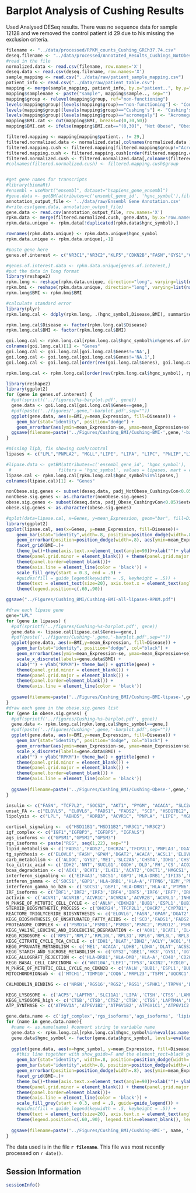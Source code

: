 Barplot Analysis of Cushing Results
=======================================

Used Analysed DESeq results.  There was no sequence data for sample 12128 and we removed the control patient id 29 due to his missing the exclusion criteria.

```r
filename <- "../data/processed/RPKM_counts_Cushing_GRCh37.74.csv"
deseq.filename <- "../data/processed/Annotated_Results_Cushings_NotObese_and_Obese.csv"
#read in the file
normalized.data <- read.csv(filename, row.names='X')
deseq.data <- read.csv(deseq.filename, row.names='X')
sample_mapping <- read.csv("../data/raw/patient_sample_mapping.csv")
patient_info <- read.csv("../data/raw/patient_table.csv")
mapping <- merge(sample_mapping, patient_info, by.x="patient..", by.y="id")
mapping$samplename <- paste("sample", mapping$sample.., sep="")
mapping$group <- relevel(mapping$group, ref="non-functioning")
levels(mapping$group)[levels(mapping$group)=="non-functioning"] <- "Control"
levels(mapping$group)[levels(mapping$group)=="Cushing's"] <- "Cushing's"
levels(mapping$group)[levels(mapping$group)=="acromegaly"] <- "Acromegaly"
mapping$BMI.cat <- cut(mapping$BMI, breaks=c(0,30,50))
mapping$BMI.cat <- ifelse(mapping$BMI.cat=="(0,30]", "Not Obese", "Obese")

filtered.mapping <- mapping[mapping$patient.. != 29,]
filtered.normalized.data <- normalized.data[,colnames(normalized.data ) %in% filtered.mapping$samplename]
filtered.mapping.cush <- filtered.mapping[filtered.mapping$group!="Acromegaly",]
filtered.mapping.cush <- filtered.mapping.cush[order(filtered.mapping.cush$group),]
filtered.normalized.cush <- filtered.normalized.data[,colnames(filtered.normalized.data) %in% filtered.mapping.cush$samplename]
#colnames(filtered.normalized.cush) <- filtered.mapping.cush$group


#get gene names for transcripts
#library(biomaRt)
#ensembl = useMart("ensembl", dataset="hsapiens_gene_ensembl")
#gene.data <- getBM(attributes=c('ensembl_gene_id', 'hgnc_symbol'),filters = 'ensembl_gene_id', values = rownames(filtered.normalized.data), mart = ensembl)
annotation_output_file <- '../data/raw/Ensembl Gene Annotation.csv'
#write.csv(gene.data, annotation_output_file)
gene.data <- read.csv(annotation_output_file, row.names='X')
rpkm.data <- merge(filtered.normalized.cush, gene.data, by.x='row.names', by.y='ensembl_gene_id') 
rpkm.data.unique <- rpkm.data[!duplicated(rpkm.data$hgnc_symbol),]

rownames(rpkm.data.unique) <- rpkm.data.unique$hgnc_symbol
rpkm.data.unique <- rpkm.data.unique[,-1]

#paste gene here
genes.of.interest <- c("NR3C1","NR3C2","KLF5","CDKN2B","FASN","GYS1","GYS2","GBE1","HLA-DRB1","IDH1","LDHA","LDHB","PSMD8","SCD","FASN")

#genes.of.interest.data <- rpkm.data.unique[genes.of.interest,]
#put the data in long format
library(reshape2)  
rpkm.long <- reshape(rpkm.data.unique, direction="long", varying=list(names(rpkm.data.unique)[1:16]), v.names="Expression", idvar="hgnc_symbol", timevar="Disease", ids=rownames(rpkm.data.unique), times=c(rep('Control',11),rep("Cushing's",5)))
rpkm.bmi <- reshape(rpkm.data.unique, direction="long", varying=list(names(rpkm.data.unique)[1:16]), v.names="Expression", idvar="hgnc_symbol", ids=rownames(rpkm.data.unique), timevar="BMI",  times=filtered.mapping.cush$BMI.cat[1:16])
rpkm.long$BMI <- rpkm.bmi$BMI

#calculate standard error
library(plyr)
rpkm.long.cal <- ddply(rpkm.long, .(hgnc_symbol,Disease,BMI), summarise, se = sd(Expression, na.rm=T)/sqrt(length(Expression)), mean_Expression = mean(Expression, na.rm=T))

rpkm.long.cal$Disease <- factor(rpkm.long.cal$Disease)
rpkm.long.cal$BMI <- factor(rpkm.long.cal$BMI)

goi.long.cal <- rpkm.long.cal[rpkm.long.cal$hgnc_symbol%in%genes.of.interest,]
colnames(goi.long.cal)[1] <- "Genes"
goi.long.cal <- goi.long.cal[goi.long.cal$Genes!='NA',]
goi.long.cal <- goi.long.cal[goi.long.cal$Genes!='NA.1',]
goi.long.cal <- goi.long.cal[order(rev(goi.long.cal$Genes), goi.long.cal$Disease, decreasing=T),]

rpkm.long.cal <- rpkm.long.cal[order(rev(rpkm.long.cal$hgnc_symbol), rpkm.long.cal$Disease, decreasing=T),]
```

```r
library(reshape2)
library(ggplot2)
for (gene in genes.of.interest) {
  #pdf(sprintf('../figures/%s-barplot.pdf', gene))
  gene.data <- goi.long.cal[goi.long.cal$Genes==gene,]
  #pdf(paste('../figures/',gene,'-barplot.pdf',sep=""))
  ggplot(gene.data, aes(x=BMI,y=mean_Expression, fill=Disease)) + 
    geom_bar(stat="identity", position="dodge") + 
    geom_errorbar(aes(ymin=mean_Expression-se, ymax=mean_Expression+se), position=position_dodge(0.9),width=.2) + xlab("") + ylab("mRNA Expression (RPKM)")+ theme_bw() + ggtitle(gene) + theme(panel.grid.minor = element_blank()) + theme(panel.grid.major = element_blank()) + theme(panel.border=element_blank()) + scale_x_discrete(labels=gene.data$BMI) + theme(axis.line = element_line(color = 'black'))+scale_colour_grey(start = 0.5, end = .9)
  ggsave(filename=paste('../Figures/Cushing_BMI/Cushing-BMI-',gene,'-barplot.pdf',sep=""))
}

```

```r
#missing lipb, fix showing cush/control
lipases <- c("LPL","PNPLA2", "MGLL","LIPE", "LIPA", "LIPC", "PNLIP","LIPG","CEL","LIPF","LIPH", "DAGLB","DAGLA", "LIPI","LIPN","LIPM","LIPK","LIPJ")

#lipase.data <- getBM(attributes=c('ensembl_gene_id', 'hgnc_symbol'),
 #                  filters = 'hgnc_symbol', values = lipases, mart = ensembl)
lipase.cal <- rpkm.long.cal[rpkm.long.cal$hgnc_symbol%in%lipases,]
colnames(lipase.cal)[1] <- "Genes"

nonObese.sig.genes <- subset(deseq.data, padj_NotObese_CushingvCon<0.05)$external_gene_id
nonObese.sig.genes <- as.character(nonObese.sig.genes)
obese.sig.genes <- subset(deseq.data, padj_Obese_CushingvCon<0.05)$external_gene_id
obese.sig.genes <- as.character(obese.sig.genes)

#qplot(data=lipase.cal, x=Genes, y=mean_Expression, geom="bar", fill=Disease, position="dodge", stat="identity")
library(ggplot2)
ggplot(lipase.cal, aes(x=Genes, y=mean_Expression, fill=Disease))+
    geom_bar(stat="identity",width=.8, position=position_dodge(width=.8), col="black", show_guide=F) +
    geom_errorbar(position=position_dodge(width=.8), aes(ymin=mean_Expression-se, ymax=mean_Expression+se), width=.2)+
    facet_grid(BMI~.)+
    theme_bw()+theme(axis.text.x=element_text(angle=90))+xlab("")+ ylab("mRNA Expression (RPKM)") +
    theme(panel.grid.minor = element_blank()) + theme(panel.grid.major = element_blank()) + 
    theme(panel.border=element_blank())+ 
    theme(axis.line = element_line(color = 'black')) +
    scale_fill_grey(start = 0.3, end = .9) +
    #guides(fill = guide_legend(keywidth = .5, keyheight = .5)) +
    theme(text = element_text(size=20), axis.text.x = element_text(angle=70,hjust=.5,vjust=.5)) +
    theme(legend.position=c(.60,.90))

ggsave("../Figures/Cushing_BMI/Cushing-BMI-all-lipases-RPKM.pdf")

```

```r
#draw each lipase gene
gene="LPL"
for (gene in lipases) {
  #pdf(sprintf('../figures/Cushing-%s-barplot.pdf', gene))
  gene.data <- lipase.cal[lipase.cal$Genes==gene,]
  #pdf(paste('../figures/Cushing-',gene,'-barplot.pdf',sep=""))
  ggplot(gene.data, aes(x=BMI,y=mean_Expression, fill=Disease)) + 
    geom_bar(stat="identity", position="dodge", col="black") + 
    geom_errorbar(aes(ymin=mean_Expression-se, ymax=mean_Expression+se), position=position_dodge(0.9), width=.2) + 
    scale_x_discrete(labels=gene.data$BMI) + 
    xlab("") + ylab("RPKM")+ theme_bw() + ggtitle(gene) + 
    theme(panel.grid.minor = element_blank()) + 
    theme(panel.grid.major = element_blank()) + 
    theme(panel.border=element_blank()) + 
    theme(axis.line = element_line(color = 'black'))
  
  ggsave(filename=paste('../Figures/Cushing_BMI/Cushing-BMI-lipase-',gene,'-barplot.pdf',sep=""))
}
#draw each gene in the obese.sig.genes list
for (gene in obese.sig.genes) {
  #pdf(sprintf('../figures/Cushing-%s-barplot.pdf', gene))
  gene.data <- rpkm.long.cal[rpkm.long.cal$hgnc_symbol==gene,]
  #pdf(paste('../figures/Cushing-',gene,'-barplot.pdf',sep=""))
  ggplot(gene.data, aes(x=BMI,y=mean_Expression, fill=Disease)) + 
    geom_bar(stat="identity", position="dodge", col="black") + 
    geom_errorbar(aes(ymin=mean_Expression-se, ymax=mean_Expression+se), position=position_dodge(0.9), width=.2) + 
    scale_x_discrete(labels=gene.data$BMI) + 
    xlab("") + ylab("RPKM")+ theme_bw() + ggtitle(gene) + 
    theme(panel.grid.minor = element_blank()) + 
    theme(panel.grid.major = element_blank()) + 
    theme(panel.border=element_blank()) + 
    theme(axis.line = element_line(color = 'black'))
  
  ggsave(filename=paste('../Figures/Cushing_BMI/Cushing-Obese-',gene,'-barplot.pdf',sep=""))
}
```

```r
insulin <- c("FASN", "TCF7L2", "SOCS2", "AKT1", "PYGM", "ACACA", "SLC2A4")
unsat_FA <- c("ELOVL5", "ELOVL6", "FADS1", "FADS2", "SCD", "HSD17B12", "ACOX1", "HADHA", "PECR")
lipolysis <- c("LPL", "ABHD5", "ADRB3", "ACVR1C", "PNPLA", "LIPE", "MGLL", "PNPLA2")

cortisol_signaling <-  c("HSD11B1","HSD11B2","NR3C1","NR3C2")
igf_complex <- c("IGF1","IGFBP3", "IGFBP5", "IGFALS")
ags_isoforms <- c("GPSM1","GPSM2","GPSM3")
rgs_isoforms <- paste("RGS", seq(1,22), sep="")
lipid_metabolism <- c('FADS1','FADS2','DHCR24','TFCP2L1','PNPLA3','DGAT2','DHCR7','PCYT2','CYP7B1','HPGD','PLCE1','IDI1','NPC1L1','PDSS2','AGPAT2')
tg_synthesis <- c('ELOVL6','FASN','GPAM','DGAT2','ACACA','ACSL1','ELOVL5','ACLY','HSD17B12','ACSL4','AGPAT2','SLC25A1','GPD1','ELOVL1','ACSL3','LPIN1','AGPAT3','GK')
carb_metabolism <- c('ALDOC','GYS2','ME1','SLC2A5','CHST4','IDH1','CHST11','HPSE','SLC25A10','ACLY','PGD','FBP1','ACO1','NNT','XYLT1','ALDOA','CHST8','UGP2','TALDO1','ST3GAL5','GYG2','GFPT1','PDHB','NANP','NEU3','GNS','FUT8','PDK3','FH','PYGB','CHIT1','CSGALNACT2','EPM2A','ACN9','ACO2','GALNT7','CHST2','MPDU1','SDHC')
tca_citric_acid <- c('IDH2','NNT','SUCLG1','OGDH','DLD','FH','CS','ACO2','SDHC','SUCLA2','SDHB','IDH3A')
bcaa_degradation <- c('AOX1','BCAT1','IL4I1','ACAT2','OXCT1','HMGCS1','ALDH9A1','MCCC1','ACAA2','EHHADH','DLD','ECHS1','ALDH3A2','HIBCH','DBT','ACADSB','ACADM','BCKDHB','IVD','HADHA','PCCB')
interferon_signaling <- c('EIF4A3','SOCS1','GBP1','HLA-DRB1','IFI35','UBE2L6','IFNAR2','UBA52','HLA-A','MX1','PTPN6','B2M','RPS27A','TYK2','NUP85','PML','HLA-DQA1','IP6K2','IFIT1','EIF4A2','MX2','NUP35','TRIM25','AAAS','GBP7','IRF6','FLNB','PLCG1','GBP5','IFI27','HERC5','PSMB8','HLA-B','XAF1','ISG15','OASL','IRF1','HLA-F','NCAM1','IFITM3','UBA7','IRF3','IFITM2','HLA-DPB1','IRF4','IFITM1','IRF7','IRF9','HLA-DPA1','HLA-C')
intferon_gamma <- c('SOCS1','GBP1','HLA-DRB1','HLA-A','PTPN6','B2M','PML','HLA-DQA1','GBP7','IRF6','GBP5','HLA-B','OASL','IRF1','HLA-F','NCAM1','IRF3','HLA-DPB1','IRF4','IRF7','IRF9','HLA-DPA1','HLA-C')
interferon_gamma_no_b2m <- c('SOCS1','GBP1','HLA-DRB1','HLA-A','PTPN6','PML','HLA-DQA1','GBP7','IRF6','GBP5','HLA-B','OASL','IRF1','HLA-F','NCAM1','IRF3','HLA-DPB1','IRF4','IRF7','IRF9','HLA-DPA1','HLA-C')
IRF_isoforms <- c('IRF1','IRF2','IRF3','IRF4','IRF5','IRF6','IRF7','IRF8','IRF9')
activin <- c('ACVR1','ACVR1B','ACVR1C','ACVR2A','ACVR2B','ACVRL1','INHBA','INHBB','GREM1')
M_PHASE_OF_MITOTIC_CELL_CYCLE <- c('ANLN','CDKN2B','BUB1','ESPL1','BUB1B','TPX2','KIF11','AURKA','ZWINT','NCAPH','TTK','NUSAP1','MAD2L1','KIF2C','UBE2C','CDCA5','KIF15','BIRC5','CENPE','DLGAP5','NDC80','SMC4','PKMYT1','MPHOSPH9','RCC1','MPHOSPH6','EGF','PLK1','NEK6')
STEROID_BIOSYNTHETIC_PROCESS <- c('DHCR24','TFCP2L1','DHCR7','CYP7B1','NPC1L1','CYP19A1','NR0B1')
REACTOME_TRIGLYCERIDE_BIOSYNTHESIS <- c('ELOVL6','FASN','GPAM','DGAT2','ACACA','ACSL1','ELOVL5','ACLY','HSD17B12','ACSL4','AGPAT2','SLC25A1','GPD1','ELOVL1','ACSL3','LPIN1','AGPAT3','GK')
KEGG_BIOSYNTHESIS_OF_UNSATURATED_FATTY_ACIDS <- c('SCD','FADS1','FADS2','ELOVL6','ELOVL5','HSD17B12','PECR','PTPLB','ACOX1')
PROTEASOME_COMPLEX <- c('PSMD14','PSMD1','PSMD8','PSMC2','PSMD12','PSMD2','KIAA0368','PSMD11','PSMD7','PSMD3','PSMC4','PSMC6','ADRM1','PSMD10','PSMC5','PSME3','PSMC3','PSMD13','PSMD5')
KEGG_VALINE_LEUCINE_AND_ISOLEUCINE_DEGRADATION <- c('AOX1','BCAT1','IL4I1','ACAT2','OXCT1','HMGCS1','ALDH9A1','MCCC1','ACAA2','EHHADH','DLD','ECHS1','ALDH3A2','HIBCH','DBT','ACADSB','ACADM','BCKDHB','IVD','HADHA','PCCB')
KEGG_RIBOSOME <- c('RPS7','RPL7','RPL10L','RPL31','RPL6','RPL3L','RPL3','RPL22','RPS4X','RPL36AL','RPL11','RPL23','RPS5','RPL27','RPL37A','RPL28','RPS13','RPS24','RPL15','RPL39','RPLP1','RPS8','RPS3','RPL32','UBA52','RPL35A','RPL35','RPL10A','RPL26L1','RSL24D1','RPS6','RPS3A','RPL18A','RPS27A','RPS15','RPL13A','RPL19','RPL38','RPL30','RPL17','RPL24','RPL27A','RPL21','RPS11','RPS19','RPS29','RPS16','RPL13','RPL34','RPS15A','RPS25','RPL23A','RPL26','RPL36','RPL41','RPL12','RPL8','RPS18','RPS28','RPL37','RPS9','FAU','RPS26','RPL18','RPS21','RPS27')
KEGG_CITRATE_CYCLE_TCA_CYCLE <- c('IDH1','DLAT','IDH2','ACLY','ACO1','MDH1','PC','SUCLG1','OGDH','PDHB','DLD','FH','CS','ACO2','SDHC','PDHA1','SUCLA2')
KEGG_PYRUVATE_METABOLISM <- c('ME1','ACACA','LDHB','LDHA','DLAT','ACSS2','ACAT2','ALDH9A1','MDH1','PC','ACYP2','ACACB','PDHB','ME2','DLD','ALDH3A2')
KEGG_STARCH_AND_SUCROSE_METABOLISM <- c('GYS2','GBE1','HK3','GYS1','UGT2B4','ENPP1','UGP2','PGM1','PYGL','PGM2L1','PYGB','AGL')
KEGG_ALLOGRAFT_REJECTION <- c('HLA-DRB1','HLA-DMB','HLA-A','CD40','CD28','FASLG','HLA-DQA1','CD40LG','HLA-DQB1','PRF1','HLA-B','HLA-F','HLA-E','HLA-DOA','HLA-DPB1','HLA-DRA','HLA-DPA1','HLA-C')
KEGG_BASAL_CELL_CARCINOMA <- c('WNT10A','LEF1','TP53','AXIN2','FZD10','WNT5A','FZD2','WNT9B','AXIN1','FZD3','FZD8','DVL2','PTCH2','WNT2','SMO','WNT3','APC2','WNT10B','WNT11','BMP4','WNT5B','WNT9A','WNT4')
M_PHASE_OF_MITOTIC_CELL_CYCLE_no_CDKN2B <- c('ANLN','BUB1','ESPL1','BUB1B','TPX2','KIF11','AURKA','ZWINT','NCAPH','TTK','NUSAP1','MAD2L1','KIF2C','UBE2C','CDCA5','KIF15','BIRC5','CENPE','DLGAP5','NDC80','SMC4','PKMYT1','MPHOSPH9','RCC1','MPHOSPH6','EGF','PLK1','NEK6')
MITOCHONDRIONsub <- c('MTCH1','TIMM10','COQ6','MRPL23','TSFM','UQCRC1','ATP5O','COX11')

CALMODULIN_BINDING <- c('NRGN','RGS16','RGS2','RGS1','SPHK1','TRPV4','DAPK1','TTN','MYO9B','MYO7A','RIT1','MARCKS','MYO3A','ATPIF1')

KEGG_LYSOSOME <- c('ACP5','LAPTM5','SLC11A1','LIPA','CTSH','CTSS','LAMP3','CTSC','CTSG','DNASE2B','TCIRG1','CTSD','ATP6V0D2','GM2A','MANBA','NAPSA','HYAL1','NPC2','CTSF','CLN3','CTSZ','ATP6V0B','GAA','PPT1','LGMN','CTSB','TPP1','GUSB','AP1S2','NAGA','HEXB','SLC11A2','NEU1','ARSB','FUCA1','MAN2B1','M6PR','GGA1','IDS','LAPTM4B','CTSK','ATP6V0A1','CTNS','IGF2R','GGA2','MCOLN1','AP4B1','AP1S3','GALC','AP1S1','ATP6AP1','AP4S1','LAMP1','GNPTAB','GGA3','LAMP2','GBA','HEXA','GNPTG','PSAP','ARSA','SLC17A5','GALNS','AP1B1','NAGPA','ATP6V1H')
KEGG_LYSOSOME_high <- c('CTSB','CTSD','CTSZ','CTSK','CTSS','LAPTM4A','LAPTM4B','LAPTM5','LAMP1','LAMP2','NPC1','NPC2','LGMN','LIPA','M6PR','TPP1','PPT1')
ATP_SYNTHASE <- c('ATP6V1A','ATP6V1B2','ATP6V1B2','ATP6V1C1','ATP6V1C2','ATP6V1D','ATP6V1E1','ATP6V1E2','ATP6V1F','ATP6V1G1','ATP6V1G2','ATP6V1G3','ATP6V1H')

gene.data.name <- c('igf_complex','rgs_isoforms','ags_isoforms', 'lipid_metabolism', 'tg_synthesis','carb_metabolism','cortisol_signaling','tca_citric_acid', 'bcaa_degradation','interferon_signaling','intferon_gamma','interferon_gamma_no_b2m','IRF_isoforms','activin','M_PHASE_OF_MITOTIC_CELL_CYCLE','STEROID_BIOSYNTHETIC_PROCESS','REACTOME_TRIGLYCERIDE_BIOSYNTHESIS','KEGG_BIOSYNTHESIS_OF_UNSATURATED_FATTY_ACIDS','PROTEASOME_COMPLEX','KEGG_VALINE_LEUCINE_AND_ISOLEUCINE_DEGRADATION','KEGG_RIBOSOME','KEGG_CITRATE_CYCLE_TCA_CYCLE','KEGG_PYRUVATE_METABOLISM','KEGG_STARCH_AND_SUCROSE_METABOLISM','KEGG_ALLOGRAFT_REJECTION','KEGG_BASAL_CELL_CARCINOMA','M_PHASE_OF_MITOTIC_CELL_CYCLE_no_CDKN2B','MITOCHONDRIONsub','CALMODULIN_BINDING','KEGG_LYSOSOME','KEGG_LYSOSOME_high','ATP_SYNTHASE')
for (name in gene.data.name){
  #name <- as.name(name) #convert string to variable name
  gene.data <- rpkm.long.cal[rpkm.long.cal$hgnc_symbol%in%eval(as.name(name)),]
  gene.data$hgnc_symbol <- factor(gene.data$hgnc_symbol, levels=eval(as.name(name)))
  
  ggplot(gene.data, aes(x=hgnc_symbol, y=mean_Expression, fill=Disease))+ 
    #this line together with show_guide=F and the element_rect=black get rid of the slash in legend box
    geom_bar(stat="identity", width=.8, position=position_dodge(width=.8)) +
    geom_bar(stat="identity",width=.8, position=position_dodge(width=.8), col="black", show_guide=F) +
    geom_errorbar(position=position_dodge(width=.8), aes(ymin=mean_Expression-se, ymax=mean_Expression+se), width=.2)+
    facet_grid(BMI~.)+
    theme_bw()+theme(axis.text.x=element_text(angle=90))+xlab("")+ ylab("mRNA Expression (RPKM)") +
    theme(panel.grid.minor = element_blank()) + theme(panel.grid.major = element_blank()) + 
    theme(panel.border=element_blank())+ 
    theme(axis.line = element_line(color = 'black')) +
    scale_fill_grey(start = 0.3, end = .9, guide=guide_legend()) +
    #guides(fill = guide_legend(keywidth = .5, keyheight = .5)) +
    theme(text = element_text(size=20), axis.text.x = element_text(angle=70,hjust=.3,vjust=.3)) +
    theme(legend.position=c(.60,.90), legend.title=element_blank(), legend.key=element_rect(color="black"))   + ggtitle(name)
    
  ggsave(filename=paste('../Figures/Cushing_BMI/Cushing-BMI-', name, '-barplot.pdf',sep=""))
}

```


The data used is in the file **`r filename`**.  This file was most recently processed on ```r date()```.


Session Information
---------------------

```r
sessionInfo()
```
